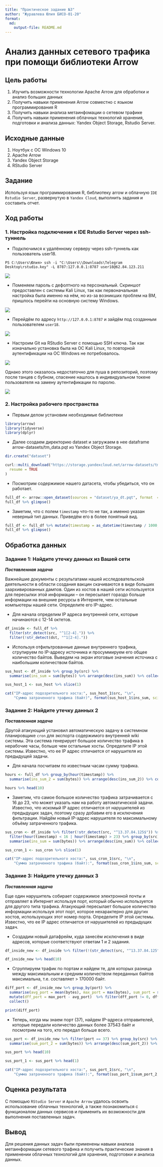 ```yaml
---
title: "Практическое задание №3"
author: "Журавлева Юлия БИСО-01-20"
format:   
  md:
    output-file: README.md
---
```


# Анализ данных сетевого трафика при помощи библиотеки Arrow

## Цель работы

1. Изучить возможности технологии Apache Arrow для обработки и анализ больших данных
2. Получить навыки применения Arrow совместно с языком программирования R
3. Получить навыки анализа метаинфомации о сетевом трафике
4. Получить навыки применения облачных технологий хранения, подготовки и анализа данных: Yandex Object Storage, Rstudio Server.

## Исходные данные

1. Ноутбук с ОС Windows 10
2. Apache Arrow
3. Yandex Object Storage
4. RStudio Server

## Задание

Используя язык программирования R, библиотеку arrow и облачную `IDE Rstudio Server`, развернутую в `Yandex Cloud`, выполнить задания и составить отчет.

## Ход работы

### 1. Настройка подключения к IDE Rstudio Server через ssh-туннель

- Подключимся к удалённому серверу через ssh-туннель как пользователь user18. 

```{}
PS C:\Users\Юлия> ssh -i "C:\Users\\Downloads\Telegram Desktop\rstudio.key" -L 8787:127.0.0.1:8787 user18@62.84.123.211
```

![](screen/1.png)

- Поменяем пароль с дефолтного на персональный. Скриншот предоставлен с системы Kali Linux, так как первоначальная настройка была именно на нём, но из-за возникших проблем на ВМ, пришлось перейти на основную систему Windows.

![](screen/2.png)

- Перейдём по адресу `http://127.0.0.1:8787` и зайдём под созданным пользователем `user18`.

![](screen/3.png)

- Настроим Git на RStudio Server с помощью SSH ключа. Так как изначально установка была на ОС Kali Linux, то повторной аутентификации на ОС Windows не потребовалось. 

![](screen/4.png)

Однако этого оказалось недостаточно для пуша в репозиторий, поэтому после танцев с бубном, спасение нашлось в индивидуальном токене пользователя на замену аутентификации по паролю.

![](screen/5.png)

### 2. Настройка рабочего пространства

- Первым делом установим необходимые библиотеки

```r
library(arrow)
library(tidyverse)
library(dplyr)
```

- Далее создаем директорию dataset и загружаем в нее dataframe arrow-datasets/tm_data.pqt из Yandex Object Storage.

```r
dir.create("dataset")

curl::multi_download("https://storage.yandexcloud.net/arrow-datasets/tm_data.pqt", "dataset/ya_dt.pqt",
  resume = TRUE
)
```

- Посмотрим содержимое нашего датасета, чтобы убедиться, что он работает.

```r
full_df <- arrow::open_dataset(sources = "dataset/ya_dt.pqt", format  = "parquet")
full_df %>% glimpse()
```

- Заметим, что с полем `timestamp` что-то не так, а именно указан неверный тип данных. Приведём его в более понятный вид.

```r
full_df <- full_df %>% mutate(timestamp = as_datetime(timestamp / 1000, origin = "1970-01-01", tz = "UTC"))
full_df %>% glimpse()
```

## Обработка данных

### Задание 1: Найдите утечку данных из Вашей сети

***Поставленная задача***

Важнейшие документы с результатами нашей исследовательской деятельности в области создания вакцин скачиваются в виде больших заархивированных дампов. Один из хостов в нашей сети используется для пересылки этой информации – он пересылает гораздо больше информации на внешние ресурсы в Интернете, чем остальные компьютеры нашей сети. Определите его IP-адрес.

- Для начала определим IP адреса внутренней сети, которые начинаются с 12-14 октетов.

```r
df_inside <- full_df %>%
  filter(str_detect(src, "^1[2-4].")) %>%
  filter(!str_detect(dst, "^1[2-4]."))
```

- Используя отфильтрованные данные внутреннего трафика, сгрупируем по IP-адресу источника и просуммируем его общее количество байтов. Выведем на экран итоговые значения источика с наибольшим количеством байтов.

```r
sus_host <- df_inside %>% group_by(src) %>% 
  summarise(ins_sum = sum(bytes)) %>% arrange(desc(ins_sum)) %>% collect()

sus_host_1 <- sus_host %>% slice(1)

cat("IP-адрес подозрительного хоста:", sus_host_1$src, "\n", 
    "Сумма затраченного трафика (байт)", format(sus_host_1$ins_sum, scientific = FALSE))
```

### Задание 2: Найдите утечку данных 2

***Поставленная задача***

Другой атакующий установил автоматическую задачу в системном планировщике `cron` для экспорта содержимого внутренней wiki системы. Эта система генерирует большое количество трафика в нерабочие часы, больше чем остальные хосты. Определите IP этой системы. Известно, что ее IP адрес отличается от нарушителя из предыдущей задачи.

- Для начала посчитаем по известным часам сумму трафика.

```r
hours <- full_df %>% group_by(hour(timestamp)) %>%
  summarise(ins_sum_2 = sum(bytes)) %>% arrange(desc(ins_sum_2)) %>% collect()

hours %>% head(10)
```

- Заметим, что самое большое количество трафика затрачивается с 16 до 23, что может указать нам на работу автоматической задачи. Известно, что искомый IP адрес отличается от нарушителей из предыдущих задач, поэтому сразу добавим его в исключения фильтрации. Найдём новый IP-адрес нарушителя по максимальному объёму затраченного трафика.

```r
sus_cron <- df_inside %>% filter(!str_detect(src, "^13.37.84.125$")) %>%
  filter(hour(timestamp) < 16 | hour(timestamp) > 23) %>% group_by(src) %>%
  summarise(ins_sum = sum(bytes)) %>% arrange(desc(ins_sum)) %>% collect()

sus_cron_1 <- sus_cron %>% slice(1)

cat("IP-адрес подозрительного хоста:", sus_cron_1$src, "\n", 
    "Сумма затраченного трафика (байт):", format(sus_cron_1$ins_sum, scientific = FALSE))
```

### Задание 3: Найдите утечку данных 3

***Поставленная задача***

Еще один нарушитель собирает содержимое электронной почты и отправляет в Интернет используя порт, который обычно используется для другого типа трафика. Атакующий пересылает большое количество информации используя этот порт, которое нехарактерно для других хостов, использующих этот номер порта. Определите IP этой системы. Известно, что ее IP адрес отличается от нарушителей из предыдущих задач.

- Создадим новый датафрейм, куда занесём исключения в виде адресов, которые соответствуют ответам 1 и 2 задания. 

```r
df_inside_new <- df_inside %>% filter(!(str_detect(src, "^13.37.84.125") | str_detect(src, "^12.55.77.96"))) %>% collect()

df_inside_new %>% head(10)
```

- Сгруппируем трафик по портам и найдем те, для которых разница между максимальным и средним количеством переданных байтов максимальна, т.е. составляет > 170000 байт.

```r
diff_port <- df_inside_new %>% group_by(port) %>% 
  summarise(avg_port = mean(bytes), max_port = max(bytes), sum_port = sum(bytes)) %>% 
  mutate(dff_port = max_port - avg_port)  %>% filter(dff_port != 0, dff_port > 170000) %>%
  collect()

print(diff_port)
```

- Теперь, когда мы знаем порт (37), найдем IP-адреса отправителей, которые передали количество данных более 37543 байт и посмотрим на того, кто передал больше всего.

```r
sus_port <- df_inside_new %>% filter(port == 37) %>% group_by(src) %>%
  summarise(sum_port_2 = sum(bytes)) %>% arrange(desc(sum_port_2)) %>% collect()

sus_port %>% head(10)

sus_port_1 <- sus_port %>% head(1)

cat("IP-адрес подозрительного хоста:", sus_port_1$src, "\n", 
    "Сумма затраченного трафика (байт):", format(sus_port_1$sum_port_2, scientific = FALSE))

```

## Оценка результата

С помощью `RStudio Server` и `Apache Arrow` удалось освоить использование облачных технологий, а также познакомиться с функционалом данных сервисов и применить их возможности для выполнения поставленных задач. 

## Вывод

Для решения данных задач были применены навыки анализа метаинформации сетевого трафика и получить практические знания в применении облачных технологий для хранения, подготовки и анализа данных. 
